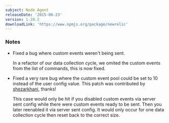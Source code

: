 ```yaml
---
subject: Node Agent
releaseDate: '2015-06-23'
version: 1.20.2
downloadLink: 'https://www.npmjs.org/package/newrelic'
---
```


### Notes

* Fixed a bug where custom events weren't being sent.

  In a refactor of our data collection cycle, we omited the custom events from the list of commands, this is now fixed.
* Fixed a very rare bug where the custom event pool could be set to 10 instead of the user config value. This patch was contributed by [shezarkhani](https://github.com/shezarkhani), thanks!

  This case would only be hit if you disabled custom events via server sent config while there were custom events ready to be sent. Then you later reenabled it via server sent config. It would only occur for one data collection cycle then reset back to the correct size.
